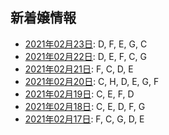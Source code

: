 新着嬢情報
----

- [2021年02月23日](/new/2021-02-23): D, F, E, G, C
- [2021年02月22日](/new/2021-02-22): D, E, F, C, G
- [2021年02月21日](/new/2021-02-21): F, C, D, E
- [2021年02月20日](/new/2021-02-20): C, H, D, E, G, F
- [2021年02月19日](/new/2021-02-19): C, E, F, D
- [2021年02月18日](/new/2021-02-18): C, E, D, F, G
- [2021年02月17日](/new/2021-02-17): F, C, G, D, E
